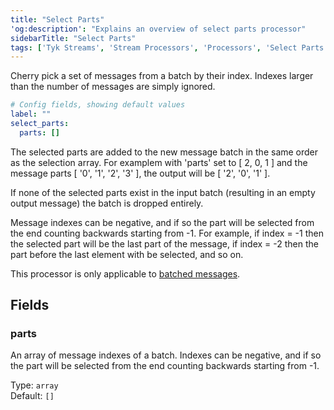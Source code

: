 ```yaml
---
title: "Select Parts"
'og:description': "Explains an overview of select parts processor"
sidebarTitle: "Select Parts"
tags: ['Tyk Streams', 'Stream Processors', 'Processors', 'Select Parts']
---
```


Cherry pick a set of messages from a batch by their index. Indexes larger than the number of messages are simply ignored.

```yml
# Config fields, showing default values
label: ""
select_parts:
  parts: []
```

The selected parts are added to the new message batch in the same order as the selection array. For examplem with 'parts' set to [ 2, 0, 1 ] and the message parts [ '0', '1', '2', '3' ], the output will be [ '2', '0', '1' ].

If none of the selected parts exist in the input batch (resulting in an empty output message) the batch is dropped entirely.

Message indexes can be negative, and if so the part will be selected from the end counting backwards starting from -1. For example, if index = -1 then the selected part will be the last part of the message, if index = -2 then the part before the last element with be selected, and so on.

This processor is only applicable to [batched messages](/5.6/product-stack/tyk-streaming/configuration/common-configuration/batching).

## Fields

### parts

An array of message indexes of a batch. Indexes can be negative, and if so the part will be selected from the end counting backwards starting from -1.


Type: `array`  
Default: `[]`  


